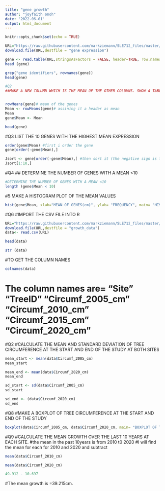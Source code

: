 ```yaml
---
title: "gene growth"
author: "joyfaith onoh"
date: '2022-06-01'
output: html_document
---
```


```r
knitr::opts_chunk$set(echo = TRUE)
```








```r
URL="https://raw.githubusercontent.com/markziemann/SLE712_files/master/assessment_task3/bioinfo_asst3_part1_files/gene_expression.tsv"
download.file(URL,destfile = "gene expression")
```
```r
gene <- read.table(URL,stringsAsFactors = FALSE, header=TRUE, row.names = 1)
head (gene)
```
```r
grep("gene identifiers", rownames(gene))
head(gene)
```
```r
#Q2
##MAKE A NEW COLUMN WHICH IS THE MEAN OF THE OTHER COLUMNS. SHOW A TABLE OF VALUES FOR THE FIRST SIX GENES.


rowMeans(gene)# mean of the genes
Mean <- rowMeans(gene)# assining it a header as mean
Mean
gene$Mean <- Mean

head(gene)
```
#Q3 LIST THE 10 GENES WITH THE HIGHEST MEAN EXPRESSION
```r
order(gene$Mean) #first i order the gene
gene[order(-gene$Mean),]
```

```r
Jsort <- gene[order(-gene$Mean),] #then sort it (the negative sign is to order it in descending order from the highest to 
Jsort[1:10,]
```
#Q4
## DETERMINE THE NUMBER OF GENES WITH A MEAN <10
```r
#DETERMINE THE NUMBER OF GENES WITH A MEAN <10
length (gene$Mean < 10)
```
 #5 MAKE A HISTOGRAM PLOT OF THE MEAN VALUES

```r
hist(gene$Mean, xlab="MEAN OF GENES(cm)", ylab= "FREQUENCY", main= "HISTOGRAM OF MEAN THE DATASET GENE_EXPRESSION")
```
#Q6
#IMPORT THE CSV FILE INTO R

```r
URL="https://raw.githubusercontent.com/markziemann/SLE712_files/master/assessment_task3/bioinfo_asst3_part1_files/growth_data.csv"
download.file(URL,destfile = "growth_data")
data<- read.csv(URL)
```
```r
head(data)
```
```r
str (data)
```

#TO GET THE COLUMN NAMES

```r
colnames(data)
```
# The column names are= "Site"            "TreeID"          "Circumf_2005_cm" "Circumf_2010_cm" "Circumf_2015_cm" "Circumf_2020_cm"

#Q2
#CALCULATE THE MEAN AND STANDARD DEVIATION OF TREE CIRCUMFERENCE AT THE START AND END OF THE STUDY AT BOTH SITES

```r
mean_start <- mean(data$Circumf_2005_cm)
mean_start

mean_end <- mean(data$Circumf_2020_cm)
mean_end
```

```r
sd_start <- sd(data$Circumf_2005_cm)
sd_start

sd_end <- (data$Circumf_2020_cm)
sd_end
```
#Q8
#MAKE A BOXPLOT OF TREE  CIRCUMFERENCE AT THE START AND END OF THE STUDY

```r
boxplot(data$Circumf_2005_cm, data$Circumf_2020_cm, main= "BOXPLOT OF TREE CIRCUMFERENCE IN 2005 AND 2020", ylab= "TREE CIRCUMFERENCE (cm)")
```

#Q9
#CALCULATE THE MEAN GROWTH OVER THE LAST 10 YEARS AT EACH SITE.
#the mean in the past 10years is from 2010 t0 2020
#I will find the mean for each for 2010 and 2020 and subtract

```r
mean(data$Circumf_2010_cm)
```
```r
mean(data$Circumf_2020_cm)
```
```r
49.912 - 10.697
```
#The mean growth is =39.215cm.

